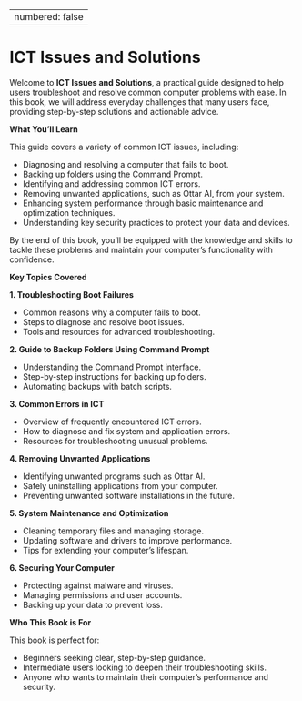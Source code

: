 
---
numbered: false
---

# ICT Issues and Solutions {.unnumbered}

Welcome to **ICT Issues and Solutions**, a practical guide designed to help users troubleshoot and resolve common computer problems with ease. In this book, we will address everyday challenges that many users face, providing step-by-step solutions and actionable advice.

**What You'll Learn**

This guide covers a variety of common ICT issues, including:

- Diagnosing and resolving a computer that fails to boot.
- Backing up folders using the Command Prompt.
- Identifying and addressing common ICT errors.
- Removing unwanted applications, such as Ottar AI, from your system.
- Enhancing system performance through basic maintenance and optimization techniques.
- Understanding key security practices to protect your data and devices.

By the end of this book, you'll be equipped with the knowledge and skills to tackle these problems and maintain your computer's functionality with confidence.

**Key Topics Covered**

**1. Troubleshooting Boot Failures**

   - Common reasons why a computer fails to boot.
   - Steps to diagnose and resolve boot issues.
   - Tools and resources for advanced troubleshooting.

**2. Guide to Backup Folders Using Command Prompt**

   - Understanding the Command Prompt interface.
   - Step-by-step instructions for backing up folders.
   - Automating backups with batch scripts.

**3. Common Errors in ICT**

   - Overview of frequently encountered ICT errors.
   - How to diagnose and fix system and application errors.
   - Resources for troubleshooting unusual problems.
   
**4. Removing Unwanted Applications**

   - Identifying unwanted programs such as Ottar AI.
   - Safely uninstalling applications from your computer.
   - Preventing unwanted software installations in the future.

**5. System Maintenance and Optimization**

   - Cleaning temporary files and managing storage.
   - Updating software and drivers to improve performance.
   - Tips for extending your computer's lifespan.

**6. Securing Your Computer**

   - Protecting against malware and viruses.
   - Managing permissions and user accounts.
   - Backing up your data to prevent loss.

**Who This Book is For**

This book is perfect for:

- Beginners seeking clear, step-by-step guidance.
- Intermediate users looking to deepen their troubleshooting skills.
- Anyone who wants to maintain their computer's performance and security.
